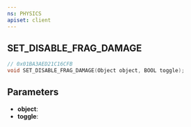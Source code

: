 ```yaml
---
ns: PHYSICS
apiset: client
---
```

## SET_DISABLE_FRAG_DAMAGE

```c
// 0x01BA3AED21C16CFB
void SET_DISABLE_FRAG_DAMAGE(Object object, BOOL toggle);
```


## Parameters
* **object**:
* **toggle**: